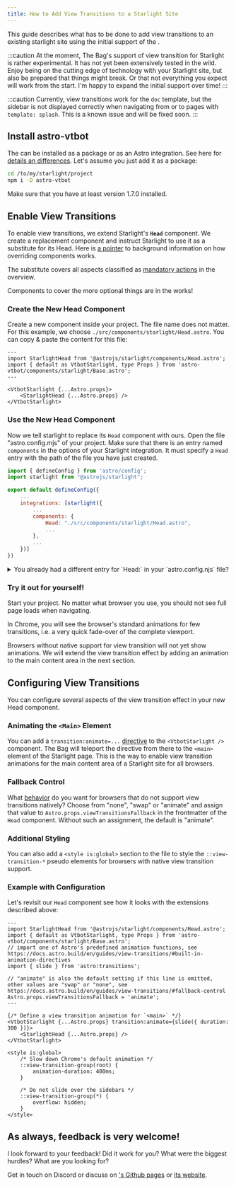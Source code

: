 ```yaml
---
title: How to Add View Transitions to a Starlight Site
---
```



This guide describes what has to be done to add view transitions to an existing starlight site using the initial support of the <BoT/>.

:::caution
At the moment, The Bag's support of view transition for Starlight is rather experimental. It has not yet been extensively tested in the wild. Enjoy being on the cutting edge of technology with your Starlight site, but also be prepared that things might break. Or that not everything you expect will work from the start. I'm happy to expand the initial support over time!
:::

:::caution
Currently, view transitions work for the `doc` template, but the sidebar is not displayed correctly  when navigating from or to pages with `template: splash`. This is a known issue and will be fixed soon.
:::

## Install astro-vtbot

The <BoT/> can be installed as a package or as an Astro integration. See here for [details an differences](/library/Installation/). Let's assume you just add it as a package:

```sh
cd /to/my/starlight/project
npm i -D astro-vtbot
```
Make sure that you have at least version 1.7.0 installed.

## Enable View Transitions

To enable view transitions, we extend Starlight's  **`Head`** component. We create a replacement component and instruct Starlight to use it as a substitute for its Head. Here is [a pointer](https://starlight.astro.build/guides/overriding-components/) to background information on how overriding components works.

The substitute covers all aspects classified as [mandatory actions](/jotter/starlight/#mandatory-actions) in the overview.

Components to cover the more optional things are in the works!

### Create the New Head Component
Create a new component inside your project. The file name does not matter. For this example, we choose `./src/components/starlight/Head.astro`. You can copy & paste the content for this file:

```astro title="./src/components/starlight/Head.astro"
---
import StarlightHead from '@astrojs/starlight/components/Head.astro';
import { default as VtbotStarlight, type Props } from 'astro-vtbot/components/starlight/Base.astro';
---

<VtbotStarlight {...Astro.props}>
	<StarlightHead {...Astro.props} />
</VtbotStarlight>
```

### Use the New Head Component

Now we tell starlight to replace its `Head` component with ours. Open the file "astro.config.mjs" of your project. Make sure that there is an entry named `components` in the options of your Starlight integration. It must specify a `Head` entry with the path of the file you have just created.

```js title="astro.config.mjs" {8-9}
import { defineConfig } from 'astro/config';
import starlight from "@astrojs/starlight";

export default defineConfig({
	...
	integrations: [starlight({
		...
		components: {
			Head: "./src/components/starlight/Head.astro",
			...
		},
		...
	})]
})
```

<details>

<summary>You already had a different entry for `Head:` in your `astro.config.njs` file?</summary>

> In this case you have to change the `import` of `StarlightHead` in your new `Head` component. Change the import so that it does not load Starlight's standard `Head`, but the  component you had in your components mapping before:

```astro title="./src/components/starlight/Head.astro" del={2} ins={3}
---
import StarlightHead from '@astrojs/starlight/components/Head.astro';
import StarlightHead from '/src/components/SpecialHead.astro';
...
```

</details>

### Try it out for yourself!
Start your project. No matter what browser you use, you should not see full page loads when navigating.

In Chrome, you will see the browser's standard animations for few transitions, i.e. a very quick fade-over of the complete viewport.

Browsers without native support for view transition will not yet show animations. We will extend the view transition effect by adding an animation to the main content area in the next section.

## Configuring View Transitions

You can configure several aspects of the view transition effect in your new Head component.


### Animating the `<Main>` Element

You can add a `transition:animate=...` [directive](https://docs.astro.build/en/guides/view-transitions/#built-in-animation-directives) to the `<VtbotStarlight />` component. The Bag will teleport the directive from there to the `<main>` element of the Starlight page.  This is the way to enable view transition animations for the main content area of a Starlight site for all browsers.

### Fallback Control
What [behavior](https://docs.astro.build/en/guides/view-transitions/#fallback-control) do you want for browsers that do not support view transitions natively? Choose from "none", "swap" or "animate" and assign that value to `Astro.props.viewTransitionsFallback` in the frontmatter of the `Head` component. Without such an assignment, the default is "animate".

### Additional Styling

You can also add a `<style is:global>` section to the file to style the `::view-transition-*` pseudo elements for browsers with native view transition support.

### Example with Configuration

Let's revisit our `Head` component see how it looks with the extensions described above:

```astro title="./src/components/starlight/Head.astro"
---
import StarlightHead from '@astrojs/starlight/components/Head.astro';
import { default as VtbotStarlight, type Props } from 'astro-vtbot/components/starlight/Base.astro';
// import one of Astro's predefined animation functions, see https://docs.astro.build/en/guides/view-transitions/#built-in-animation-directives
import { slide } from 'astro:transitions';

// "animate" is also the default setting if this line is omitted, other values are "swap" or "none", see https://docs.astro.build/en/guides/view-transitions/#fallback-control
Astro.props.viewTransitionsFallback = 'animate';
---

{/* Define a view transition animation for `<main>` */}
<VtbotStarlight {...Astro.props} transition:animate={slide({ duration: 300 })}>
	<StarlightHead {...Astro.props} />
</VtbotStarlight>

<style is:global>
	/* Slow down Chrome's default animation */
	::view-transition-group(root) {
		animation-duration: 400ms;
	}

	/* Do not slide over the sidebars */
	::view-transition-group(*) {
		overflow: hidden;
	}
</style>
```

## As always, feedback is very welcome!

I look forward to your feedback! Did it work for you? What were the biggest hurdles? What are you looking for?

Get in touch on Discord or discuss on [<BoT/>'s Github pages](https://github.com/martrapp/astro-vtbot) or [its website](https://github.com/martrapp/astro-vtbot-website).
